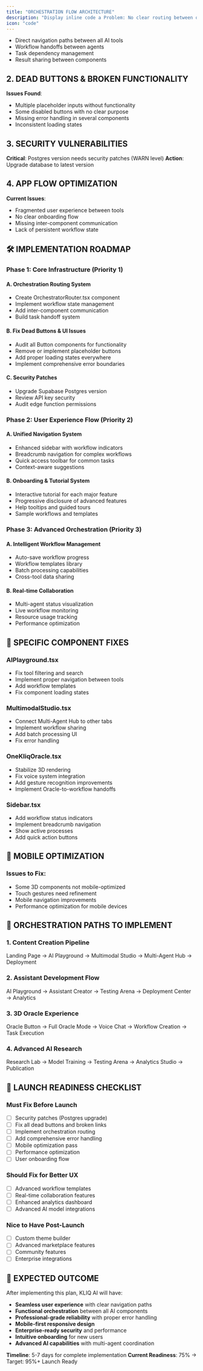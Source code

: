 ```yaml
---
title: "ORCHESTRATION FLOW ARCHITECTURE"
description: "Display inline code a Problem: No clear routing between orchestration components Solution: Create comprehensive routing system with:nd code blocks"
icon: "code"
---
```



- Direct navigation paths between all AI tools
- Workflow handoffs between agents
- Task dependency management
- Result sharing between components

## **2. DEAD BUTTONS & BROKEN FUNCTIONALITY**

**Issues Found**:

- Multiple placeholder inputs without functionality
- Some disabled buttons with no clear purpose
- Missing error handling in several components
- Inconsistent loading states

## **3. SECURITY VULNERABILITIES**

**Critical**: Postgres version needs security patches (WARN level) **Action**: Upgrade database to latest version

## **4. APP FLOW OPTIMIZATION**

**Current Issues**:

- Fragmented user experience between tools
- No clear onboarding flow
- Missing inter-component communication
- Lack of persistent workflow state

## **🛠️ IMPLEMENTATION ROADMAP**

### **Phase 1: Core Infrastructure (Priority 1)**

#### **A. Orchestration Routing System**

- Create OrchestratorRouter.tsx component
- Implement workflow state management
- Add inter-component communication
- Build task handoff system

#### **B. Fix Dead Buttons & UI Issues**

- Audit all Button components for functionality
- Remove or implement placeholder buttons
- Add proper loading states everywhere
- Implement comprehensive error boundaries

#### **C. Security Patches**

- Upgrade Supabase Postgres version
- Review API key security
- Audit edge function permissions

### **Phase 2: User Experience Flow (Priority 2)**

#### **A. Unified Navigation System**

- Enhanced sidebar with workflow indicators
- Breadcrumb navigation for complex workflows
- Quick access toolbar for common tasks
- Context-aware suggestions

#### **B. Onboarding & Tutorial System**

- Interactive tutorial for each major feature
- Progressive disclosure of advanced features
- Help tooltips and guided tours
- Sample workflows and templates

### **Phase 3: Advanced Orchestration (Priority 3)**

#### **A. Intelligent Workflow Management**

- Auto-save workflow progress
- Workflow templates library
- Batch processing capabilities
- Cross-tool data sharing

#### **B. Real-time Collaboration**

- Multi-agent status visualization
- Live workflow monitoring
- Resource usage tracking
- Performance optimization

## **🎯 SPECIFIC COMPONENT FIXES**

### **AIPlayground.tsx**

- Fix tool filtering and search
- Implement proper navigation between tools
- Add workflow templates
- Fix component loading states

### **MultimodalStudio.tsx**

- Connect Multi-Agent Hub to other tabs
- Implement workflow sharing
- Add batch processing UI
- Fix error handling

### **OneKliqOracle.tsx**

- Stabilize 3D rendering
- Fix voice system integration
- Add gesture recognition improvements
- Implement Oracle-to-workflow handoffs

### **Sidebar.tsx**

- Add workflow status indicators
- Implement breadcrumb navigation
- Show active processes
- Add quick action buttons

## **📱 MOBILE OPTIMIZATION**

### **Issues to Fix:**

- Some 3D components not mobile-optimized
- Touch gestures need refinement
- Mobile navigation improvements
- Performance optimization for mobile devices

## **🔗 ORCHESTRATION PATHS TO IMPLEMENT**

### **1. Content Creation Pipeline**

Landing Page → AI Playground → Multimodal Studio → Multi-Agent Hub → Deployment

### **2. Assistant Development Flow**

AI Playground → Assistant Creator → Testing Arena → Deployment Center → Analytics

### **3. 3D Oracle Experience**

Oracle Button → Full Oracle Mode → Voice Chat → Workflow Creation → Task Execution

### **4. Advanced AI Research**

Research Lab → Model Training → Testing Arena → Analytics Studio → Publication

## **🚀 LAUNCH READINESS CHECKLIST**

### **Must Fix Before Launch**

- [ ] Security patches (Postgres upgrade)
- [ ] Fix all dead buttons and broken links
- [ ] Implement orchestration routing
- [ ] Add comprehensive error handling
- [ ] Mobile optimization pass
- [ ] Performance optimization
- [ ] User onboarding flow

### **Should Fix for Better UX**

- [ ] Advanced workflow templates
- [ ] Real-time collaboration features
- [ ] Enhanced analytics dashboard
- [ ] Advanced AI model integrations

### **Nice to Have Post-Launch**

- [ ] Custom theme builder
- [ ] Advanced marketplace features
- [ ] Community features
- [ ] Enterprise integrations

## **🎉 EXPECTED OUTCOME**

After implementing this plan, KLIQ AI will have:

- **Seamless user experience** with clear navigation paths
- **Functional orchestration** between all AI components
- **Professional-grade reliability** with proper error handling
- **Mobile-first responsive design**
- **Enterprise-ready security** and performance
- **Intuitive onboarding** for new users
- **Advanced AI capabilities** with multi-agent coordination

**Timeline**: 5-7 days for complete implementation **Current Readiness**: 75% → Target: 95%\+ Launch Ready